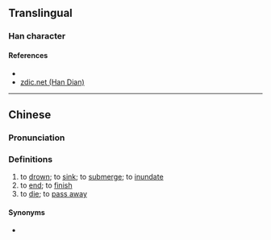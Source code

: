 {{character info/new}}
==Translingual==

===Han character===
{{Han char|rn=85|rad=水|as=06|sn=9|four=|canj=ENEM|ids=⿰氵丞}}

====References====
* {{Han ref|kx=0619.220|dkj=17357|dj=1014.140|hdz=31617.050|uh=6D06|ud=27910}}
* [http://www.zdic.net/z/1c/js/6D06.htm zdic.net (Han Dian)]

----

==Chinese==
{{zh-forms}}

===Pronunciation===
{{zh-pron
|m=chéng
|c=sing4
|mc=
|oc=
|ma=
|cat=v
}}

===Definitions===
{{zh-hanzi}}

# to [[drown]]; to [[sink]]; to [[submerge]]; to [[inundate]]
# to [[end]]; to [[finish]]
# to [[die]]; to [[pass away]]

====Synonyms====
* {{zh-l|沒}}